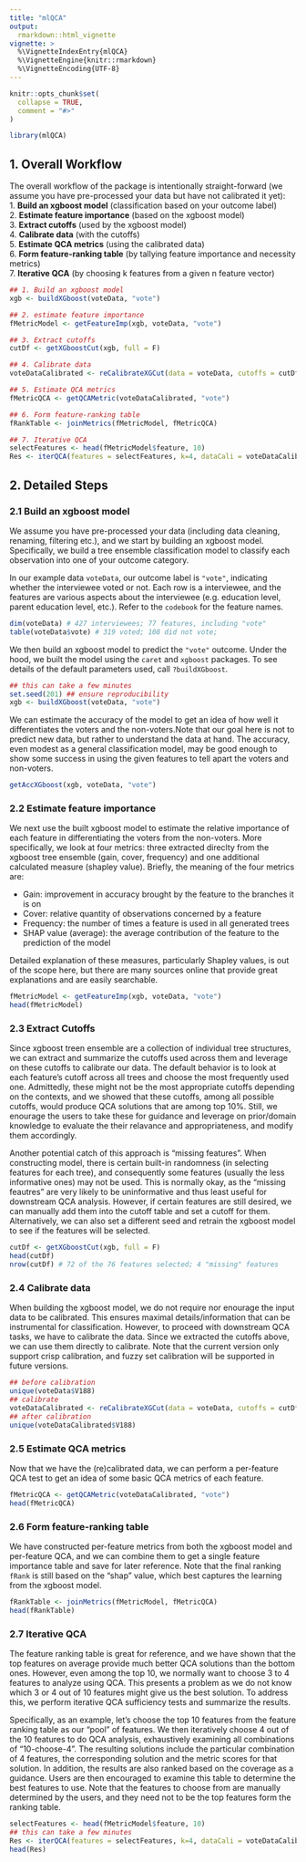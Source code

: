 ```yaml
---
title: "mlQCA"
output: 
  rmarkdown::html_vignette
vignette: >
  %\VignetteIndexEntry{mlQCA}
  %\VignetteEngine{knitr::rmarkdown}
  %\VignetteEncoding{UTF-8}
---
```


```r
knitr::opts_chunk$set(
  collapse = TRUE,
  comment = "#>"
)
```

```r
library(mlQCA)
```

## 1. Overall Workflow

The overall workflow of the package is intentionally straight-forward (we assume you have pre-processed your data but have not calibrated it yet):\
1. **Build an xgboost model** (classification based on your outcome label)\
2. **Estimate feature importance** (based on the xgboost model)\
3. **Extract cutoffs** (used by the xgboost model)\
4. **Calibrate data** (with the cutoffs)\
5. **Estimate QCA metrics** (using the calibrated data)\
6. **Form feature-ranking table** (by tallying feature importance and necessity metrics)\
7. **Iterative QCA** (by choosing k features from a given n feature vector)

```r
## 1. Build an xgboost model
xgb <- buildXGboost(voteData, "vote")

## 2. estimate feature importance
fMetricModel <- getFeatureImp(xgb, voteData, "vote")

## 3. Extract cutoffs
cutDf <- getXGboostCut(xgb, full = F)

## 4. Calibrate data
voteDataCalibrated <- reCalibrateXGCut(data = voteData, cutoffs = cutDf, outcome = "vote", na.rm = F)

## 5. Estimate QCA metrics
fMetricQCA <- getQCAMetric(voteDataCalibrated, "vote")

## 6. Form feature-ranking table
fRankTable <- joinMetrics(fMetricModel, fMetricQCA)

## 7. Iterative QCA
selectFeatures <- head(fMetricModel$feature, 10)
Res <- iterQCA(features = selectFeatures, k=4, dataCali = voteDataCalibrated, outcome = "vote", incl.cut = 0.8)
```

## 2. Detailed Steps

### 2.1 Build an xgboost model

We assume you have pre-processed your data (including data cleaning, renaming, filtering etc.), and we start by building an xgboost model. Specifically, we build a tree ensemble classification model to classify each observation into one of your outcome category.

In our example data `voteData`, our outcome label is `"vote"`, indicating whether the interviewee voted or not. Each row is a interviewee, and the features are various aspects about the interviewee (e.g. education level, parent education level, etc.). Refer to the `codebook` for the feature names.

```r
dim(voteData) # 427 interviewees; 77 features, including "vote"
table(voteData$vote) # 319 voted; 108 did not vote;
```

We then build an xgboost model to predict the `"vote"` outcome. Under the hood, we built the model using the `caret` and `xgboost` packages. To see details of the default parameters used, call `?buildXGboost`.

```r
## this can take a few minutes
set.seed(201) ## ensure reproducibility
xgb <- buildXGboost(voteData, "vote")
```

We can estimate the accuracy of the model to get an idea of how well it differentiates the voters and the non-voters.Note that our goal here is not to predict new data, but rather to understand the data at hand. The accuracy, even modest as a general classification model, may be good enough to show some success in using the given features to tell apart the voters and non-voters.

```r
getAccXGboost(xgb, voteData, "vote") 
```

### 2.2 Estimate feature importance

We next use the built xgboost model to estimate the relative importance of each feature in differentiating the voters from the non-voters. More specifically, we look at four metrics: three extracted direclty from the xgboost tree ensemble (gain, cover, frequency) and one additional calculated measure (shapley value). Briefly, the meaning of the four metrics are:

-   Gain: improvement in accuracy brought by the feature to the branches it is on
-   Cover: relative quantity of observations concerned by a feature
-   Frequency: the number of times a feature is used in all generated trees
-   SHAP value (average): the average contribution of the feature to the prediction of the model

Detailed explanation of these measures, particularly Shapley values, is out of the scope here, but there are many sources online that provide great explanations and are easily searchable.

```r
fMetricModel <- getFeatureImp(xgb, voteData, "vote")
head(fMetricModel)
```

### 2.3 Extract Cutoffs

Since xgboost treen ensemble are a collection of individual tree structures, we can extract and summarize the cutoffs used across them and leverage on these cutoffs to calibrate our data. The default behavior is to look at each feature's cutoff across all trees and choose the most frequently used one. Admittedly, these might not be the most appropriate cutoffs depending on the contexts, and we showed that these cutoffs, among all possible cutoffs, would produce QCA solutions that are among top 10%. Still, we enourage the users to take these for guidance and leverage on prior/domain knowledge to evaluate the their relavance and appropriateness, and modify them accordingly.

Another potential catch of this approach is "missing features". When constructing model, there is certain built-in randomness (in selecting features for each tree), and consequently some features (usually the less informative ones) may not be used. This is normally okay, as the "missing feautres" are very likely to be uninformative and thus least useful for downstream QCA analysis. However, if certain features are still desired, we can manually add them into the cutoff table and set a cutoff for them. Alternatively, we can also set a different seed and retrain the xgboost model to see if the features will be selected.

```r
cutDf <- getXGboostCut(xgb, full = F)
head(cutDf)
nrow(cutDf) # 72 of the 76 features selected; 4 "missing" features
```

### 2.4 Calibrate data

When building the xgboost model, we do not require nor enourage the input data to be calibrated. This ensures maximal details/information that can be instrumental for classification. However, to proceed with downstream QCA tasks, we have to calibrate the data. Since we extracted the cutoffs above, we can use them directly to calibrate. Note that the current version only support crisp calibration, and fuzzy set calibration will be supported in future versions.

```r
## before calibration
unique(voteData$V188)
## calibrate
voteDataCalibrated <- reCalibrateXGCut(data = voteData, cutoffs = cutDf, outcome = "vote", na.rm = F)
## after calibration
unique(voteDataCalibrated$V188)
```

### 2.5 Estimate QCA metrics

Now that we have the (re)calibrated data, we can perform a per-feature QCA test to get an idea of some basic QCA metrics of each feature.

```r
fMetricQCA <- getQCAMetric(voteDataCalibrated, "vote")
head(fMetricQCA)
```

### 2.6 Form feature-ranking table

We have constructed per-feature metrics from both the xgboost model and per-feature QCA, and we can combine them to get a single feature importance table and save for later reference. Note that the final ranking `fRank` is still based on the "shap" value, which best captures the learning from the xgboost model.

```r
fRankTable <- joinMetrics(fMetricModel, fMetricQCA)
head(fRankTable)
```

### 2.7 Iterative QCA

The feature ranking table is great for reference, and we have shown that the top features on average provide much better QCA solutions than the bottom ones. However, even among the top 10, we normally want to choose 3 to 4 features to analyze using QCA. This presents a problem as we do not know which 3 or 4 out of 10 features might give us the best solution. To address this, we perform iterative QCA sufficiency tests and summarize the results.

Specifically, as an example, let's choose the top 10 features from the feature ranking table as our "pool" of features. We then iteratively choose 4 out of the 10 features to do QCA analysis, exhaustively examining all combinations of "10-choose-4". The resulting solutions include the particular combination of 4 features, the corresponding solution and the metric scores for that solution. In addition, the results are also ranked based on the coverage as a guidance. Users are then encouraged to examine this table to determine the best features to use. Note that the features to choose from are manually determined by the users, and they need not to be the top features form the ranking table.

```r
selectFeatures <- head(fMetricModel$feature, 10)
## this can take a few minutes
Res <- iterQCA(features = selectFeatures, k=4, dataCali = voteDataCalibrated, outcome = "vote", incl.cut = 0.8)
head(Res)
```
